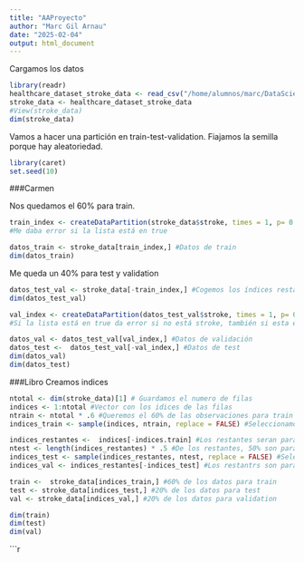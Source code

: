 ```yaml
---
title: "AAProyecto"
author: "Marc Gil Arnau"
date: "2025-02-04"
output: html_document
---
```

Cargamos los datos

```r
library(readr)
healthcare_dataset_stroke_data <- read_csv("/home/alumnos/marc/DataScience/archive/healthcare-dataset-stroke-data.csv")
stroke_data <- healthcare_dataset_stroke_data
#View(stroke_data)
dim(stroke_data)
```


Vamos a hacer una partición en train-test-validation.
Fiajamos la semilla porque hay aleatoriedad.
```r
library(caret)
set.seed(10)
```
###Carmen

Nos quedamos el 60% para train.
```r
train_index <- createDataPartition(stroke_data$stroke, times = 1, p= 0.6, list = FALSE) #Índices para train (60%) 
#Me daba error si la lista está en true

datos_train <- stroke_data[train_index,] #Datos de train
dim(datos_train)
```

Me queda un 40% para test y validation
```r
datos_test_val <- stroke_data[-train_index,] #Cogemos los índices restantes
dim(datos_test_val)

val_index <- createDataPartition(datos_test_val$stroke, times = 1, p= 0.5, list = TRUE)$Resample1 #Partimos los indices en dos partes iguales
#Si la lista está en true da error si no está stroke, también si esta en false aunque este stroke

datos_val <- datos_test_val[val_index,] #Datos de validación
datos_test <-  datos_test_val[-val_index,] #Datos de test
dim(datos_val)
dim(datos_test)
```



###Libro
Creamos indices
```r
ntotal <- dim(stroke_data)[1] # Guardamos el numero de filas
indices <- 1:ntotal #Vector con los idices de las filas
ntrain <- ntotal * .6 #Queremos el 60% de las observaciones para train
indices_train <- sample(indices, ntrain, replace = FALSE) #Seleccionamos aleatoriamente los indices para train

indices_restantes <-  indices[-indices.train] #Los restantes seran para test y validation
ntest <- length(indices_restantes) * .5 #De los restantes, 50% son para test y 50% para validation
indices_test <- sample(indices_restantes, ntest, replace = FALSE) #Seleccionamos aleatoriamente los indices para test dentro de los que no hemos usado
indices_val <- indices_restantes[-indices_test] #Los restantrs son para validation

train <-  stroke_data[indices_train,] #60% de los datos para train
test <- stroke_data[indices_test,] #20% de los datos para test
val <- stroke_data[indices_val,] #20% de los datos para validation

dim(train)
dim(test)
dim(val)
```
```r